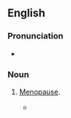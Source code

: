 {{also|change-of-life}}

==English==

===Pronunciation===
* {{audio|en-au-change of life.ogg|Audio (AU)|lang=en}}

===Noun===
{{en-noun|-}}

# {{lb|en|idiomatic|dated|euphemistic}} [[menopause|Menopause]].
#* {{quote-text|year=1928|author=[[w:D._H._Lawrence|D. H. Lawrence]]|title=Lady Chatterley's Lover|chapter=17|passage=But of course she's coming near her '''change of life''', for she's years older than he is.}}